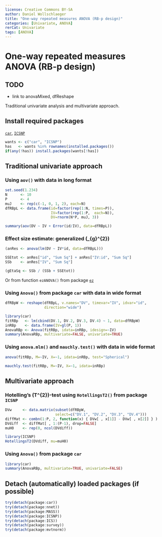 ```yaml
---
license: Creative Commons BY-SA
author: Daniel Wollschlaeger
title: "One-way repeated measures ANOVA (RB-p design)"
categories: [Univariate, ANOVA]
rerCat: Univariate
tags: [ANOVA]
---
```


One-way repeated measures ANOVA (RB-p design)
=========================

TODO
-------------------------

 - link to anovaMixed, dfReshape

Traditional univariate analysis and multivariate approach.

Install required packages
-------------------------

[`car`](http://cran.r-project.org/package=car), [`ICSNP`](http://cran.r-project.org/package=ICSNP)

```r
wants <- c("car", "ICSNP")
has   <- wants %in% rownames(installed.packages())
if(any(!has)) install.packages(wants[!has])
```

Traditional univariate approach
-------------------------

### Using `aov()` with data in long format

```r
set.seed(1.234)
N      <- 10
P      <- 4
muJ    <- rep(c(-1, 0, 1, 2), each=N)
dfRBpL <- data.frame(id=factor(rep(1:N, times=P)),
                     IV=factor(rep(1:P,  each=N)),
                     DV=rnorm(N*P, muJ, 3))
```

```r
summary(aov(DV ~ IV + Error(id/IV), data=dfRBpL))
```

### Effect size estimate: generalized \(\hat{\eta}_{g}^{2}\)

```r
(anRes <- anova(lm(DV ~ IV*id, data=dfRBpL)))
```

```r
SSEtot <- anRes["id", "Sum Sq"] + anRes["IV:id", "Sum Sq"]
SSb    <- anRes["IV", "Sum Sq"]
```

```r
(gEtaSq <- SSb / (SSb + SSEtot))
```

Or from function `ezANOVA()` from package [`ez`](http://cran.r-project.org/package=ez)

### Using `Anova()` from package `car` with data in wide format

```r
dfRBpW <- reshape(dfRBpL, v.names="DV", timevar="IV", idvar="id",
                  direction="wide")
```

```r
library(car)
fitRBp   <- lm(cbind(DV.1, DV.2, DV.3, DV.4) ~ 1, data=dfRBpW)
inRBp    <- data.frame(IV=gl(P, 1))
AnovaRBp <- Anova(fitRBp, idata=inRBp, idesign=~IV)
summary(AnovaRBp, multivariate=FALSE, univariate=TRUE)
```

### Using `anova.mlm()` and `mauchly.test()` with data in wide format

```r
anova(fitRBp, M=~IV, X=~1, idata=inRBp, test="Spherical")
```

```r
mauchly.test(fitRBp, M=~IV, X=~1, idata=inRBp)
```

Multivariate approach
-------------------------

### Hotelling's \(T^{2}\)-test using `HotellingsT2()` from package `ICSNP`

```r
DVw     <- data.matrix(subset(dfRBpW,
                       select=c("DV.1", "DV.2", "DV.3", "DV.4")))
diffMat <- combn(1:P, 2, function(x) { DVw[ , x[1]] - DVw[ , x[2]] } )
DVdiff  <- diffMat[ , 1:(P-1), drop=FALSE]
muH0    <- rep(0, ncol(DVdiff))
```

```r
library(ICSNP)
HotellingsT2(DVdiff, mu=muH0)
```

### Using `Anova()` from package `car`

```r
library(car)
summary(AnovaRBp, multivariate=TRUE, univariate=FALSE)
```

Detach (automatically) loaded packages (if possible)
-------------------------

```r
try(detach(package:car))
try(detach(package:nnet))
try(detach(package:MASS))
try(detach(package:ICSNP))
try(detach(package:ICS))
try(detach(package:survey))
try(detach(package:mvtnorm))
```
